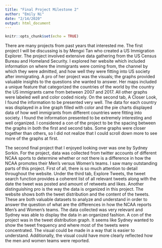 ```yaml
---
title: "Final Project Milestone 2"
author: "Emily Ni"
date: "2/14/2020"
output: html_document
---
```


```r
knitr::opts_chunk$set(echo = TRUE)
```

There are many projects from past years that interested me. The first project I will be discussing is by Mengxi Tan who created a US Immigration Explorer. The project involved extensive data gathering from the US Census Bureau and Homeland Security. I explored her website which included information on where the immigrants were coming from, the channel by which they were admitted, and how well they were fitting into US society after immigrating. A pro of her project was the visuals; the graphs provided valuable insights to the questions she wanted to answer. Her maps included a unique feature that categorized the countries of the world by the country the US immigrants came from between 2007 and 2017. All other graphs were labeled well and color coded nicely. On the second tab, A Closer Look, I found the information to be presented very well. The data for each country was displayed in a line graph filled with color and the pie charts displayed data of how well immigrants from different countries were fitting into society. I found the information presented to be extremely interesting and well organized. I considered a con of the project to be the spacing between the graphs in both the first and second tabs. Some graphs were closer together than others, so I did not realize that I could scroll down more to see more of the graphs at first.

The second final project that I enjoyed looking over was one by Sydney Sorkin. For the project, data was collected from twitter accounts of different NCAA sports to determine whether or not there is a difference in how the NCAA promotes their Men’s versus Women’s teams. I saw many outstanding parts of this project. First of all, there is so much attention to detail throughout the website. Under the third tab, Explore Tweets, the tweet search function provides a coherent list of all relevant tweets along with the date the tweet was posted and amount of retweets and likes. Another distinguishing pro is the way the data is organized in this project. The website shows both the tweet distribution and the content of the tweets. These are both valuable datasets to analyze and understand in order to answer the question of what are the differences in how the NCAA reports Men's and Women's teams. The data collected was very relevant and Sydney was able to display the data in an organized fashion. A con of the project was in the tweet distribution graph. It seems like Sydney wanted to show the tweet frequency and where most of the tweets were concentrated. The visual could be made in a way that is easier to understand. Additionally, the visual could have more clearly reflected how the men and women teams were reported.